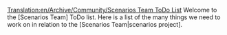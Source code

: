 [[Translation:en/Archive/Community/Scenarios Team ToDo List]]
Welcome to the [Scenarios Team] ToDo list. Here is a list of the many things we need to work on in relation to the [Scenarios Team|scenarios project].